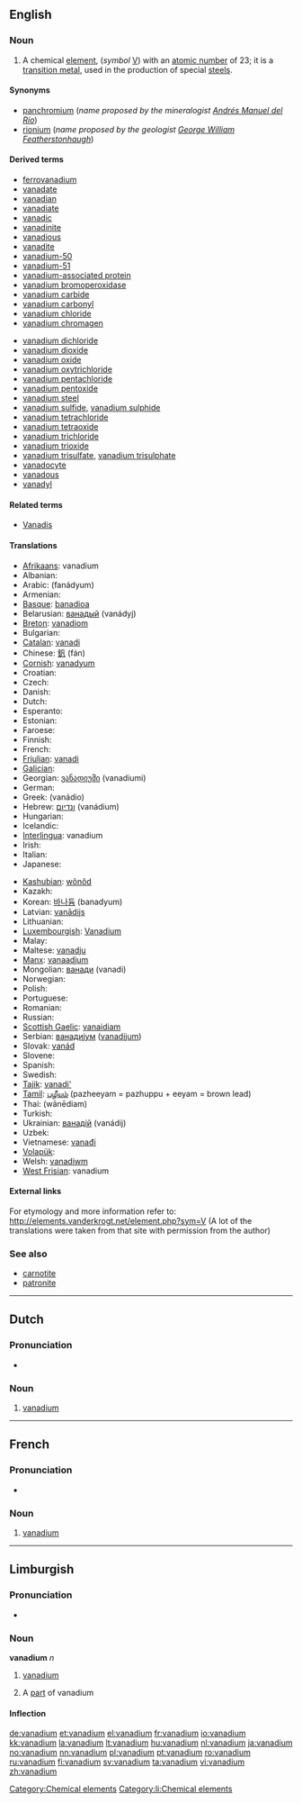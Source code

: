 {{also|Vanadium}}
==English==
{{elements|V|titanium|Ti|chromium|Cr}}

===Noun===
{{wikipedia}}
{{en-noun|-}}

# A chemical [[element ]], (''symbol'' [[V]]) with an [[atomic number]] of 23; it is a [[transition metal]], used in the production of special [[steel]]s.

====Synonyms====
* [[panchromium]] (''name proposed by the mineralogist [[w:Andrés Manuel del Río|Andrés Manuel del Río]]'')
* [[rionium]] (''name proposed by the geologist [[w:George William Featherstonhaugh|George William Featherstonhaugh]]'')

====Derived terms====
{{top2}}
* [[ferrovanadium]]
* [[vanadate]]
* [[vanadian]]
* [[vanadiate]]
* [[vanadic]]
* [[vanadinite]]
* [[vanadious]]
* [[vanadite]]
* [[vanadium-50]]
* [[vanadium-51]]
* [[vanadium-associated protein]]
* [[vanadium bromoperoxidase]]
* [[vanadium carbide]]
* [[vanadium carbonyl]]
* [[vanadium chloride]]
* [[vanadium chromagen]]
{{mid2}}
* [[vanadium dichloride]]
* [[vanadium dioxide]]
* [[vanadium oxide]]
* [[vanadium oxytrichloride]]
* [[vanadium pentachloride]]
* [[vanadium pentoxide]]
* [[vanadium steel]]
* [[vanadium sulfide]], [[vanadium sulphide]]
* [[vanadium tetrachloride]]
* [[vanadium tetraoxide]]
* [[vanadium trichloride]]
* [[vanadium trioxide]]
* [[vanadium trisulfate]], [[vanadium trisulphate]]
* [[vanadocyte]]
* [[vanadous]]
* [[vanadyl]]
{{bottom}}

====Related terms====
* [[w:Vanadis|Vanadis]]

====Translations====
{{trans-top|chemical element}}
* [[Afrikaans]]: vanadium
* Albanian: {{t-|sq|vanad|xs=Albanian}}
* Arabic: {{Arab|[[فناديوم]]}} (fanádyum) {{m}}
* Armenian: {{t-|hy|վանադիում|tr=vanadium}}
* [[Basque]]: [[banadioa]]
* Belarusian: [[ванадый]] (vanádyj) {{m}}
* [[Breton]]: [[vanadiom]]
* Bulgarian: {{t-|bg|ванадий|m|tr=vanádij}}
* [[Catalan]]: [[vanadi]]
* Chinese: [[釩]] (fán)
* [[Cornish]]: [[vanadyum]]
* Croatian: {{t+|hr|vanadij}}
* Czech: {{t+|cs|vanad}}
* Danish: {{t-|da|vanadium}}
* Dutch: {{t+|nl|vanadium|n}}
* Esperanto: {{t+|eo|vanadio|xs=Esperanto}}
* Estonian: {{t-|et|vanaadium}}
* Faroese: {{t-|fo|vanadium|xs=Faroese}}
* Finnish: {{t+|fi|vanadiini}}
* French: {{t+|fr|vanadium|m}}
* [[Friulian]]: [[vanadi]]
* [[Galician]]: {{t+|gl|vanadio|m|xs=Galician}}
* Georgian: [[ვანადიუმი]] (vanadiumi)
* German: {{t+|de|Vanadium|n}}
* Greek: {{t+|el|βανάδιο|n}} (vanádio)
* Hebrew: [[ונדיום]] (vanádium)
* Hungarian: {{t+|hu|vanádium}}
* Icelandic: {{t+|is|vanadín}}
* [[Interlingua]]: vanadium
* Irish: {{t+|ga|vanaidiam|xs=Irish}}
* Italian: {{t+|it|vanadio|m}}
* Japanese: {{t+|ja|バナジウム|tr=banajiumu}}
{{trans-mid}}
* [[Kashubian]]: [[wônôd]]
* Kazakh: {{t-|kk|ванадий|tr=vanadij|sc=Cyrl|xs=Kazakh}}
* Korean: [[바나듐]] (banadyum)
* Latvian: [[vanādijs]]
* Lithuanian: {{t+|lt|vanadis|xs=Lithuanian}}
* [[Luxembourgish]]: [[Vanadium]]
* Malay: {{t-|ms|vanadium|xs=Malay}}
* Maltese: [[vanadju]]
* [[Manx]]: [[vanaadjum]]
* Mongolian: [[ванади]] (vanadi)
* Norwegian: {{t+|no|vanadium}}
* Polish: {{t+|pl|wanad|m}}
* Portuguese: {{t+|pt|vanádio|m}}
* Romanian: {{t+|ro|vanadiu|n}}
* Russian: {{t+|ru|ванадий|m|tr=vanádij}}
* [[Scottish Gaelic]]: [[vanaidiam]]
* Serbian: [[ванадиjум]] ([[vanadijum]]) {{m}}
* Slovak: [[vanád]]
* Slovene: {{t+|sl|vanadij}}
* Spanish: {{t+|es|vanadio|m}}
* Swedish: {{t+|sv|vanadin|n}}
* [[Tajik]]: [[vanadi']]
* [[Tamil]]: [[பழீயம்]] (pazheeyam = pazhuppu + eeyam = brown lead)
* Thai: {{Thai|[[วาเนเดียม]]}} (wānēdiam)
* Turkish: {{t+|tr|vanadyum}}
* Ukrainian: [[ванадiй]] (vanádij) {{m}}
* Uzbek: {{t-|uz|ванадий|tr=vanadiy|sc=Cyrl|xs=Uzbek}}
* Vietnamese: [[vanađi]]
* [[Volapük]]: {{t+|vo|vanadin|xs=Volapük}}
* Welsh: [[vanadiwm]]
* [[West Frisian]]: vanadium
{{trans-bottom}}

====External links====
For etymology and more information refer to:
http://elements.vanderkrogt.net/element.php?sym=V
(A lot of the translations were taken from that site with permission from the author)

===See also===
* [[carnotite]]
* [[patronite]]

[[Category:Chemical elements]]

----

==Dutch==
{{wikipedia|lang=nl}}

===Pronunciation===
* {{audio|Nl-vanadium.ogg|Audio}}

===Noun===
{{infl|nl|noun|g=n}}

# {{chemical element|lang=nl}} [[vanadium#English|vanadium]]

----
==French==
{{wikipedia|lang=fr}}

===Pronunciation===
* {{IPA|lang=fr|/va.na.djɔm/}}

===Noun===
{{fr-noun-unc|m}}

# {{chemical element|lang=fr}} [[#English|vanadium]]

----

==Limburgish==

===Pronunciation===
* {{IPA|[ʋɑˈnaː˨ɖɔ˧m]|lang=li}}

===Noun===
'''vanadium''' ''n''

# {{uncountable|lang=li}} [[vanadium#English|vanadium]]
# A [[part]] of vanadium

====Inflection====
{{li-noun-um|vanadi}}

[[Category:li:Chemical elements]]

[[de:vanadium]]
[[et:vanadium]]
[[el:vanadium]]
[[fr:vanadium]]
[[io:vanadium]]
[[kk:vanadium]]
[[la:vanadium]]
[[lt:vanadium]]
[[hu:vanadium]]
[[nl:vanadium]]
[[ja:vanadium]]
[[no:vanadium]]
[[nn:vanadium]]
[[pl:vanadium]]
[[pt:vanadium]]
[[ro:vanadium]]
[[ru:vanadium]]
[[fi:vanadium]]
[[sv:vanadium]]
[[ta:vanadium]]
[[vi:vanadium]]
[[zh:vanadium]]